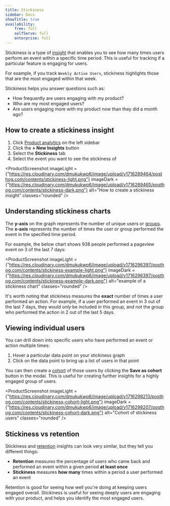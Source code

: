 ```yaml
---
title: Stickiness
sidebar: Docs
showTitle: true
availability:
    free: full
    selfServe: full
    enterprise: full
---
```


Stickiness is a type of [insight](/docs/user-guides/insights) that enables you to see how many times users perform an event within a specific time period. This is useful for tracking if a particular feature is engaging for users.

For example, if you track `Weekly Active Users`, stickiness highlights those that are the most engaged within that week.

Stickiness helps you answer questions such as:

-   How frequently are users engaging with my product?
-   Who are my most engaged users?
-   Are users engaging more with my product now than they did a month ago?

## How to create a stickiness insight

1. Click [Product analytics](https://us.posthog.com/insights) on the left sidebar
2. Click the **+ New Insights** button
3. Select the **Stickiness** tab
4. Select the event you want to see the stickiness of

<ProductScreenshot
    imageLight = {"https://res.cloudinary.com/dmukukwp6/image/upload/v1716289464/posthog.com/contents/stickiness-light.png"} 
    imageDark = {"https://res.cloudinary.com/dmukukwp6/image/upload/v1716289465/posthog.com/contents/stickiness-dark.png"}
    alt="How to create a stickiness insight" 
    classes="rounded"
/>

## Understanding stickiness charts

The **y-axis** on the graph represents the number of unique users or [groups](/docs/product-analytics/group-analytics). The **x-axis** represents the number of times the user or group performed the event in the specified time period.

For example, the below chart shows 938 people performed a pageview event on 3 of the last 7 days:

<ProductScreenshot
    imageLight = {"https://res.cloudinary.com/dmukukwp6/image/upload/v1716296397/posthog.com/contents/stickiness-example-light.png"} 
    imageDark = {"https://res.cloudinary.com/dmukukwp6/image/upload/v1716296397/posthog.com/contents/stickiness-example-dark.png"}
    alt="example of a stickiness chart" 
    classes="rounded"
/>

It's worth noting that stickiness measures the **exact** number of times a user performed an action. For example, if a user performed an event in 3 out of the last 7 days, they would _only_ be included in this group, and not the group who performed the action in 2 out of the last 5 days.

## Viewing individual users

You can drill down into specific users who have performed an event or action multiple times:

1.  Hover a particular data point on your stickiness graph
2.  Click on the data point to bring up a list of users in that point

You can then create a [cohort](/docs/data/cohorts) of those users by clicking the **Save as cohort** button in the modal. This is useful for creating further insights for a highly engaged group of users.

<ProductScreenshot
    imageLight = {"https://res.cloudinary.com/dmukukwp6/image/upload/v1716298213/posthog.com/contents/stickiness-cohort-light.png"} 
    imageDark = {"https://res.cloudinary.com/dmukukwp6/image/upload/v1716298207/posthog.com/contents/stickiness-cohort-dark.png"}
    alt="Cohort of stickiness users" 
    classes="rounded"
/>

## Stickiness vs retention

Stickiness and [retention](/docs/user-guides/retention) insights can look very similar, but they tell you different things:

-   **Retention** measures the percentage of users who came back and performed an event within a given period **at least once**
-   **Stickiness** measures **how many** times within a period a user performed an event

Retention is good for seeing how well you're doing at keeping users engaged overall. Stickiness is useful for seeing deeply users are engaging with your product, and helps you identify the most engaged users.
